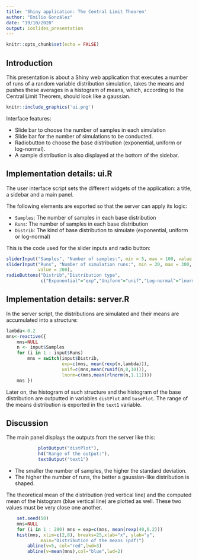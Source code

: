 ```yaml
---
title: 'Shiny application: The Central Limit Theorem'
author: "Emilio González"
date: "19/10/2020"
output: ioslides_presentation
---
```


```r
knitr::opts_chunk$set(echo = FALSE)
```

## Introduction {.smaller}

This presentation is about a Shiny web application that
executes a number of runs of a random variable distribution simulation,
takes the means and pushes these averages in a histogram of means, which,
according to the Central Limit Theorem, should look like a gaussian.

<div class="columns-2">
```r
knitr::include_graphics('ui.png')
```


Interface features:

- Slide bar to choose the number of samples in each simulation
- Slide bar for the number of simulations to be conducted.
- Radiobutton to choose the base distribution (exponential, uniform or log-normal).
- A sample distribution is also displayed at the bottom of the sidebar.

</div>
## Implementation details: ui.R {.smaller}

The user interface script sets the different widgets of the application: a title, a sidebar and a main panel.

The following elements are exported so that the server can apply its logic:

- `Samples`: The number of samples in each base distribution
- `Runs`:  The number of samples in each base distribution
- `Distrib`: The kind of base distribution to simulate (exponential, uniform or log-normal)

This is the code used for the slider inputs and radio button:

```r

sliderInput("Samples", "Number of samples:", min = 5, max = 100, value = 40),
sliderInput("Runs", "Number of simulation runs:", min = 20, max = 300, 
            value = 200),
radioButtons("Distrib","Distribution type",
             c("Exponential"="exp","Uniform"="unif","Log-normal"="lnorm")),
```

## Implementation details: server.R {.smaller}

In the server script, the distributions are simulated and their means are accumulated into a structure:

```r

lambda<-0.2
mns<-reactive({ 
    mns=NULL
    n <- input$Samples
    for (i in 1 : input$Runs)
        mns = switch(input$Distrib,
                     exp=c(mns, mean(rexp(n,lambda))),
                     unif=c(mns,mean(runif(n,0,10))),
                     lnorm=c(mns,mean(rlnorm(n,1.11))))
    mns })
```

Later on, the histogram of such structure and the histogram of the base distribution are outputted in variables `distPlot` and `basePlot`. The range of the means distribution is
exported in the `text1` variable.

## Discussion {.smaller}

The main panel displays the outputs from the server like this:

```r
            plotOutput("distPlot"),
            h4("Range of the output:"),
            textOutput("text1")
```

- The smaller the number of samples, the higher the
standard deviation.
- The higher the number of runs, the better a gaussian-like distribution is shaped.

 The theoretical mean of the distribution (red vertical line)
 and the computed mean of the histogram (blue vertical line) are plotted as
 well. These two values must be very close one another.

<div class="centered">
```r
    set.seed(50)
    mns=NULL
    for (i in 1 : 200) mns = exp=c(mns, mean(rexp(40,0.2)))
    hist(mns, xlim=c(2,8), breaks=25,xlab="x", ylab="y",
             main="Distribution of the means (pdf)")
        abline(v=5, col="red",lwd=3)
        abline(v=mean(mns),col="blue",lwd=2)

```
</div>
 
